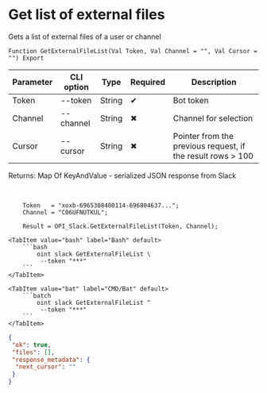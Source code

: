 ﻿---
sidebar_position: 1
description: Get list of external files and other functions to work with Slack in the Open Integration Package, a free open-source integration library for 1C:Enterprise 8, OneScript and CLI
keywords: [1C, 1С, 1С:Enterprise, 1С:Enterprise 8.3, API, Integration, Services, Exchange, OneScript, CLI, Slack]
---


# Get list of external files
 Gets a list of external files of a user or channel



`Function GetExternalFileList(Val Token, Val Channel = "", Val Cursor = "") Export`

  | Parameter | CLI option | Type | Required | Description |
  |-|-|-|-|-|
  | Token | --token | String | &#x2714; | Bot token |
  | Channel | --channel | String | &#x2716; | Channel for selection |
  | Cursor | --cursor | String | &#x2716; | Pointer from the previous request, if the result rows > 100 |

  
  Returns:  Map Of KeyAndValue - serialized JSON response from Slack

<br/>




```bsl title="1C:Enterprise/OneScript code example"
    Token   = "xoxb-6965308400114-696804637...";
    Channel = "C06UFNUTKUL";

    Result = OPI_Slack.GetExternalFileList(Token, Channel);
```
 

 <Tabs>
  
    <TabItem value="bash" label="Bash" default>
        ```bash
            oint slack GetExternalFileList \
             --token "***"
        ```
    </TabItem>
  
    <TabItem value="bat" label="CMD/Bat" default>
        ```batch
            oint slack GetExternalFileList ^
             --token "***"
        ```
    </TabItem>
</Tabs>


```json title="Result"
{
 "ok": true,
 "files": [],
 "response_metadata": {
  "next_cursor": ""
 }
}
```
